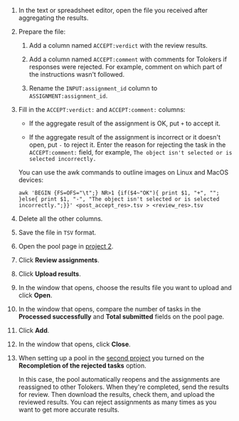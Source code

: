1. In the text or spreadsheet editor, open the file you received after aggregating the results.

1. Prepare the file:

    1. Add a column named `ACCEPT:verdict` with the review results.

    1. Add a column named `ACCEPT:comment` with comments for Tolokers if responses were rejected. For example, comment on which part of the instructions wasn't followed.

    1. Rename the `INPUT:assignment_id` column to `ASSIGNMENT:assignment_id`.

1. Fill in the `ACCEPT:verdict:` and `ACCEPT:comment:` columns:

    - If the aggregate result of the assignment is OK, put `+` to accept it.

    - If the aggregate result of the assignment is incorrect or it doesn't open, put `-` to reject it. Enter the reason for rejecting the task in the `ACCEPT:comment:` field, for example, `The object isn't selected or is selected incorrectly.`

    <Note mode="tip" title="Tip">

    You can use the awk commands to outline images on Linux and MacOS devices:

    ```shell
    awk 'BEGIN {FS=OFS="\t";} NR>1 {if($4~"OK"){ print $1, "+", ""; }else{ print $1, "-", "The object isn't selected or is selected incorrectly.";}}' <post_accept_res>.tsv > <review_res>.tsv
    ```

    </Note>

1. Delete all the other columns.

1. Save the file in `TSV` format.

1. Open the pool page in [project 2](/docs/tutorials/image-segmentation-project2).

1. Click **Review assignments**.

1. Click **Upload results**.

1. In the window that opens, choose the results file you want to upload and click **Open**.

1. In the window that opens, compare the number of tasks in the **Processed successfully** and **Total submitted** fields on the pool page.

1. Click **Add**.

1. In the window that opens, click **Close**.

1. When setting up a pool in the [second project](/docs/tutorials/image-segmentation-project2) you turned on the **Recompletion of the rejected tasks** option.

    In this case, the pool automatically reopens and the assignments are reassigned to other Tolokers. When they're completed, send the results for review. Then download the results, check them, and upload the reviewed results. You can reject assignments as many times as you want to get more accurate results.
